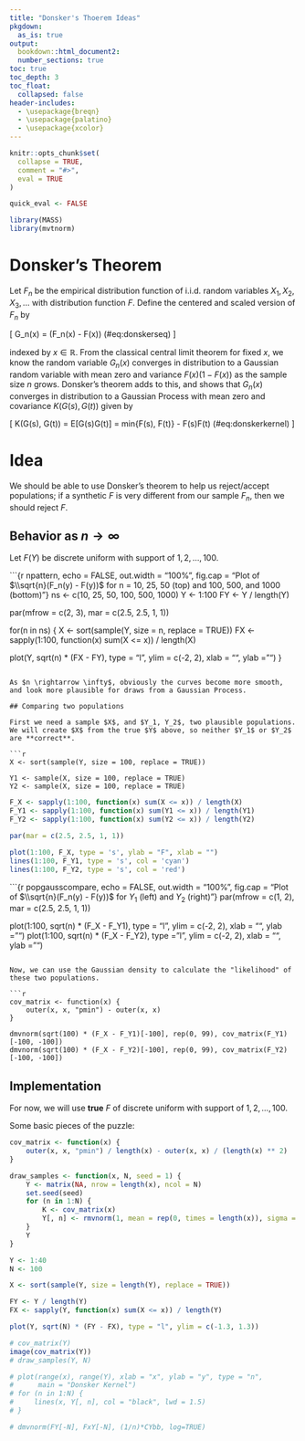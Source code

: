 ```yaml
---
title: "Donsker's Thoerem Ideas"
pkgdown:
  as_is: true
output:
  bookdown::html_document2:
  number_sections: true
toc: true
toc_depth: 3
toc_float:
  collapsed: false
header-includes:
  - \usepackage{breqn}
  - \usepackage{palatino}
  - \usepackage{xcolor}
---
```


```r
knitr::opts_chunk$set(
  collapse = TRUE,
  comment = "#>",
  eval = TRUE
)

quick_eval <- FALSE
```

```r
library(MASS)
library(mvtnorm)
```


# Donsker's Theorem

Let $F_n$ be the empirical distribution function of i.i.d. random variables $X_1, X_2, X_3,...$ with distribution function $F$. Define the centered and scaled version of $F_n$ by

\[
G_n(x) = \sqrt{n}(F_n(x) - F(x))
(\#eq:donskerseq)
\]

indexed by $x \in \mathbb{R}$. From the classical central limit theorem for fixed $x$, we know the random variable $G_n(x)$ converges in distribution to a Gaussian random variable with mean zero and variance $F(x)(1 - F(x))$ as the sample size $n$ grows. Donsker's theorem adds to this, and shows that $G_n(x)$ converges in distribution to a Gaussian Process with mean zero and covariance $K(G(s), G(t))$ given by 

\[
K(G(s), G(t)) = E[G(s)G(t)] = min\{F(s), F(t)\} - F(s)F(t)
(\#eq:donskerkernel)
\]

# Idea

We should be able to use Donsker's theorem to help us reject/accept populations; if a synthetic $F$ is very different from our sample $F_n$, then we should reject $F$.

## Behavior as $n \rightarrow \infty$

Let $F(Y)$ be discrete uniform with support of $1, 2, \dots, 100$.

```{r npattern, echo = FALSE, out.width = "100%", fig.cap = "Plot of $\\sqrt{n}(F_n(y) - F(y))$ for n = 10, 25, 50 (top) and 100, 500, and 1000 (bottom)"}
ns <- c(10, 25, 50, 100, 500, 1000)
Y <- 1:100
FY <- Y / length(Y)

par(mfrow = c(2, 3), mar = c(2.5, 2.5, 1, 1))

for(n in ns) {
  X <- sort(sample(Y, size = n, replace = TRUE))
  FX <- sapply(1:100, function(x) sum(X <= x)) / length(X)
  
  plot(Y, sqrt(n) * (FX - FY), type = "l", ylim = c(-2, 2), xlab = "", ylab = "")
}
```

As $n \rightarrow \infty$, obviously the curves become more smooth, and look more plausible for draws from a Gaussian Process.

## Comparing two populations

First we need a sample $X$, and $Y_1, Y_2$, two plausible populations. We will create $X$ from the true $Y$ above, so neither $Y_1$ or $Y_2$ are **correct**.

```r
X <- sort(sample(Y, size = 100, replace = TRUE))

Y1 <- sample(X, size = 100, replace = TRUE)
Y2 <- sample(X, size = 100, replace = TRUE)
```

```r
F_X <- sapply(1:100, function(x) sum(X <= x)) / length(X)
F_Y1 <- sapply(1:100, function(x) sum(Y1 <= x)) / length(Y1)
F_Y2 <- sapply(1:100, function(x) sum(Y2 <= x)) / length(Y2)

par(mar = c(2.5, 2.5, 1, 1))

plot(1:100, F_X, type = 's', ylab = "F", xlab = "")
lines(1:100, F_Y1, type = 's', col = 'cyan')
lines(1:100, F_Y2, type = 's', col = 'red')
```

```{r popgausscompare, echo = FALSE, out.width = "100%", fig.cap = "Plot of $\\sqrt{n}(F_n(y) - F(y))$ for $Y_1$ (left) and $Y_2$ (right)"}
par(mfrow = c(1, 2), mar = c(2.5, 2.5, 1, 1))

plot(1:100, sqrt(n) * (F_X - F_Y1), type = "l", ylim = c(-2, 2), xlab = "", ylab = "")
plot(1:100, sqrt(n) * (F_X - F_Y2), type = "l", ylim = c(-2, 2), xlab = "", ylab = "")

```

Now, we can use the Gaussian density to calculate the "likelihood" of these two populations.

```r
cov_matrix <- function(x) {
    outer(x, x, "pmin") - outer(x, x)
}

dmvnorm(sqrt(100) * (F_X - F_Y1)[-100], rep(0, 99), cov_matrix(F_Y1)[-100, -100])
dmvnorm(sqrt(100) * (F_X - F_Y2)[-100], rep(0, 99), cov_matrix(F_Y2)[-100, -100])

```

## Implementation

For now, we will use **true** $F$ of discrete uniform with support of $1, 2, \dots, 100$.

Some basic pieces of the puzzle:

```r
cov_matrix <- function(x) {
    outer(x, x, "pmin") / length(x) - outer(x, x) / (length(x) ** 2)
}

draw_samples <- function(x, N, seed = 1) {
    Y <- matrix(NA, nrow = length(x), ncol = N)
    set.seed(seed)
    for (n in 1:N) {
        K <- cov_matrix(x)
        Y[, n] <- rmvnorm(1, mean = rep(0, times = length(x)), sigma = K)
    }
    Y
}
```

```r
Y <- 1:40
N <- 100

X <- sort(sample(Y, size = length(Y), replace = TRUE))

FY <- Y / length(Y)
FX <- sapply(Y, function(x) sum(X <= x)) / length(Y)

plot(Y, sqrt(N) * (FY - FX), type = "l", ylim = c(-1.3, 1.3))

# cov_matrix(Y)
image(cov_matrix(Y))
# draw_samples(Y, N)

# plot(range(x), range(Y), xlab = "x", ylab = "y", type = "n",
#      main = "Donsker Kernel")
# for (n in 1:N) {
#     lines(x, Y[, n], col = "black", lwd = 1.5)
# }
```
```r
# dmvnorm(FY[-N], FxY[-N], (1/n)*CYbb, log=TRUE)
```

